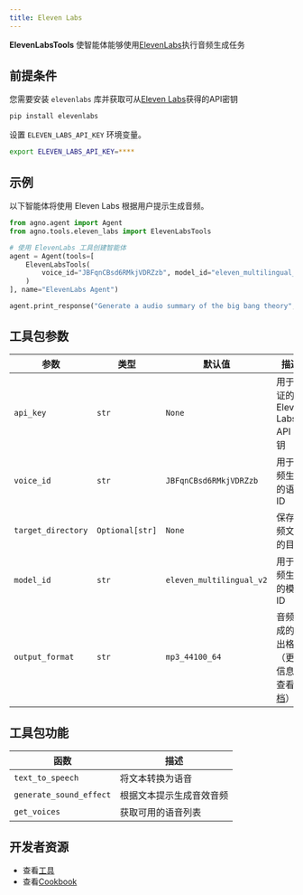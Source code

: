 ```yaml
---
title: Eleven Labs
---
```

**ElevenLabsTools** 使智能体能够使用[ElevenLabs](https://elevenlabs.io/docs/product/introduction)执行音频生成任务

## 前提条件

您需要安装 `elevenlabs` 库并获取可从[Eleven Labs](https://elevenlabs.io/)获得的API密钥

```bash
pip install elevenlabs
```

设置 `ELEVEN_LABS_API_KEY` 环境变量。

```bash
export ELEVEN_LABS_API_KEY=****
```

## 示例

以下智能体将使用 Eleven Labs 根据用户提示生成音频。

```python cookbook/tools/eleven_labs_tools.py
from agno.agent import Agent
from agno.tools.eleven_labs import ElevenLabsTools

# 使用 ElevenLabs 工具创建智能体
agent = Agent(tools=[
    ElevenLabsTools(
        voice_id="JBFqnCBsd6RMkjVDRZzb", model_id="eleven_multilingual_v2", target_directory="audio_generations"
    )
], name="ElevenLabs Agent")

agent.print_response("Generate a audio summary of the big bang theory", markdown=True)
```

## 工具包参数

| 参数          | 类型            | 默认值                  | 描述                                                                                                                                                                    |
| ------------------ | --------------- | ------------------------ | ------------------------------------------------------------------------------------------------------------------------------------------------------------------------------ |
| `api_key`          | `str`           | `None`                   | 用于认证的 Eleven Labs API 密钥                                                                                                                                     |
| `voice_id`         | `str`           | `JBFqnCBsd6RMkjVDRZzb`   | 用于音频生成的语音 ID                                                                                                                                   |
| `target_directory` | `Optional[str]` | `None`                   | 保存音频文件的目录                                                                                                                                           |
| `model_id`         | `str`           | `eleven_multilingual_v2` | 用于音频生成的模型 ID                                                                                                                                 |
| `output_format`    | `str`           | `mp3_44100_64`           | 音频生成的输出格式（更多信息请查看[文档](https://elevenlabs.io/docs/api-reference/text-to-speech#parameter-output-format)） |

## 工具包功能

| 函数                | 描述                                     |
| ----------------------- | ----------------------------------------------- |
| `text_to_speech`        | 将文本转换为语音                          |
| `generate_sound_effect` | 根据文本提示生成音效音频 |
| `get_voices`            | 获取可用的语音列表                |

## 开发者资源

- 查看[工具](https://github.com/agno-agi/agno/blob/main/libs/agno/agno/tools/eleven_labs.py)
- 查看[Cookbook](https://github.com/agno-agi/agno/blob/main/cookbook/tools/elevenlabs_tools.py)